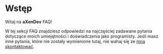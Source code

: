 # Wstęp

Witaj na **aXenDev** FAQ!

W tej sekcji FAQ znajdziesz odpowiedzi na najczęściej zadawane pytania dotyczące moich umiejętności i doświadczenia jako programisty. Jeśli masz inne pytania, które nie zostały wymienione tutaj, nie wahaj się ze [mną skontaktować](/contact).
